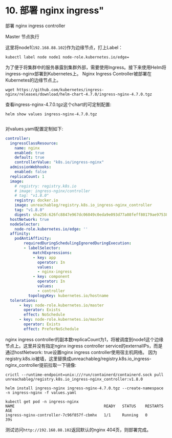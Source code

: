 # 10. 部署 nginx ingress"

部署 nginx ingress controller


<Callout type="warning" emoji="⚠️">
    Master 节点执行
</Callout>

这里将node1(`192.168.88.102`)作为边缘节点，打上Label：

```
kubectl label node node1 node-role.kubernetes.io/edge=

```


为了便于将集群中的服务暴露到集群外部，需要使用Ingress。接下来使用Helm将ingress-nginx部署到Kubernetes上。 Nginx Ingress Controller被部署在Kubernetes的边缘节点上。

```
wget https://github.com/kubernetes/ingress-nginx/releases/download/helm-chart-4.7.0/ingress-nginx-4.7.0.tgz

```
查看ingress-nginx-4.7.0.tgz这个chart的可定制配置:

```
helm show values ingress-nginx-4.7.0.tgz


```

对values.yaml配置定制如下:

```yaml
controller:
  ingressClassResource:
    name: nginx
    enabled: true
    default: true
    controllerValue: "k8s.io/ingress-nginx"
  admissionWebhooks:
    enabled: false
  replicaCount: 1
  image:
    # registry: registry.k8s.io
    # image: ingress-nginx/controller
    # tag: "v1.8.0"
    registry: docker.io
    image: unreachableg/registry.k8s.io_ingress-nginx_controller
    tag: "v1.8.0"
    digest: sha256:626fc8847e967dc06049c0eda9e093d77a08feff80179ae97538ba8b118570f3
  hostNetwork: true
  nodeSelector:
    node-role.kubernetes.io/edge: ''
  affinity:
    podAntiAffinity:
        requiredDuringSchedulingIgnoredDuringExecution:
        - labelSelector:
            matchExpressions:
            - key: app
              operator: In
              values:
              - nginx-ingress
            - key: component
              operator: In
              values:
              - controller
          topologyKey: kubernetes.io/hostname
  tolerations:
      - key: node-role.kubernetes.io/master
        operator: Exists
        effect: NoSchedule
      - key: node-role.kubernetes.io/master
        operator: Exists
        effect: PreferNoSchedule
```

nginx ingress controller的副本数replicaCount为1，将被调度到node1这个边缘节点上。这里并没有指定nginx ingress controller service的externalIPs，而是通过hostNetwork: true设置nginx ingress controller使用宿主机网络。
因为registry.k8s.io被墙，这里替换成unreachableg/registry.k8s.io_ingress-nginx_controller提前拉取一下镜像:

```
crictl --runtime-endpoint=unix:///run/containerd/containerd.sock pull unreachableg/registry.k8s.io_ingress-nginx_controller:v1.8.0
```


```
helm install ingress-nginx ingress-nginx-4.7.0.tgz --create-namespace -n ingress-nginx -f values.yaml

```

```
kubectl get pod -n ingress-nginx
NAME                                       READY   STATUS    RESTARTS   AGE
ingress-nginx-controller-7c96f857f-cbmhx   1/1     Running   0          39s
```

测试访问`http://192.168.88.102`返回默认的nginx 404页，则部署完成。

